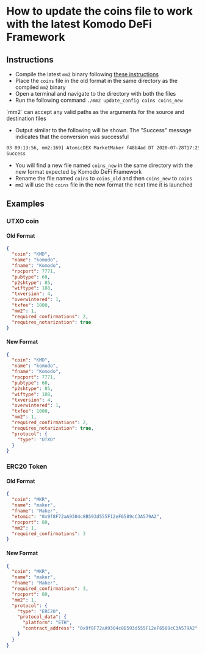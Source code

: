 
# How to update the coins file to work with the latest Komodo DeFi Framework

## Instructions

*   Compile the latest `mm2` binary following [these instructions](/komodo-defi-framework/setup/)
*   Place the `coins` file in the old format in the same directory as the compiled `mm2` binary
*   Open a terminal and navigate to the directory with both the files
*   Run the following command `./mm2 update_config coins coins_new`

<Note>
  `mm2` can accept any valid paths as the arguments for the source and destination files
</Note>

*   Output similar to the following will be shown. The "Success" message indicates that the conversion was successful

```bash
03 09:13:56, mm2:169] AtomicDEX MarketMaker f48b4ad DT 2020-07-28T17:25:18+07:00
Success
```

*   You will find a new file named `coins_new` in the same directory with the new format expected by Komodo DeFi Framework
*   Rename the file named `coins` to `coins_old` and then `coins_new` to `coins`
*   `mm2` will use the `coins` file in the new format the next time it is launched

## Examples

### UTXO coin

#### Old Format

```json
{
  "coin": "KMD",
  "name": "komodo",
  "fname": "Komodo",
  "rpcport": 7771,
  "pubtype": 60,
  "p2shtype": 85,
  "wiftype": 188,
  "txversion": 4,
  "overwintered": 1,
  "txfee": 1000,
  "mm2": 1,
  "required_confirmations": 2,
  "requires_notarization": true
}
```

#### New Format

```json
{
  "coin": "KMD",
  "name": "komodo",
  "fname": "Komodo",
  "rpcport": 7771,
  "pubtype": 60,
  "p2shtype": 85,
  "wiftype": 188,
  "txversion": 4,
  "overwintered": 1,
  "txfee": 1000,
  "mm2": 1,
  "required_confirmations": 2,
  "requires_notarization": true,
  "protocol": {
    "type": "UTXO"
  }
}
```

### ERC20 Token

#### Old Format

```json
{
  "coin": "MKR",
  "name": "maker",
  "fname": "Maker",
  "etomic": "0x9f8F72aA9304c8B593d555F12eF6589cC3A579A2",
  "rpcport": 80,
  "mm2": 1,
  "required_confirmations": 3
}
```

#### New Format

```json
{
  "coin": "MKR",
  "name": "maker",
  "fname": "Maker",
  "required_confirmations": 3,
  "rpcport": 80,
  "mm2": 1,
  "protocol": {
    "type": "ERC20",
    "protocol_data": {
      "platform": "ETH",
      "contract_address": "0x9f8F72aA9304c8B593d555F12eF6589cC3A579A2"
    }
  }
}
```
